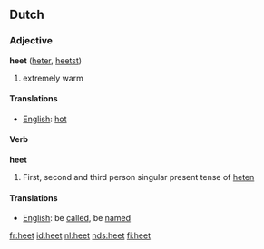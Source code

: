 ==Dutch==
===Adjective===

'''heet''' ([[heter]], [[heetst]])

# extremely warm

====Translations====
*[[English]]: [[hot]]

====Verb====

'''heet'''

# First, second and third person singular present tense of [[heten]]

====Translations====
*[[English]]: be [[called]], be [[named]]

[[fr:heet]]
[[id:heet]]
[[nl:heet]]
[[nds:heet]]
[[fi:heet]]